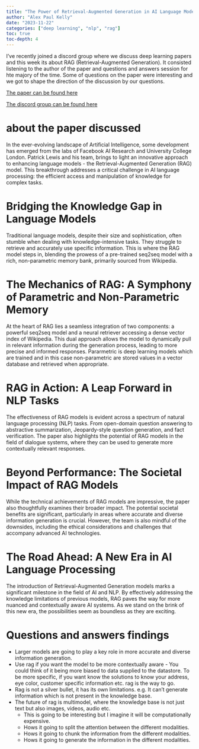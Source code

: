 ```yaml
---
title: "The Power of Retrieval-Augmented Generation in AI Language Models"
author: "Alex Paul Kelly"
date: "2023-11-22"
categories: ["deep learning", "nlp", "rag"]
toc: true
toc-depth: 4
---
```


I've recently joined a discord group where we discuss deep learning papers and this week its about RAG (Retrieval-Augmented Generation). It consisted listening to the author of the paper and questions and answers session for hte majory of the time.  Some of questions on the paper were interesting and we got to shape the direction of the discussion by our questions.

[The paper can be found here](https://arxiv.org/abs/2005.11401)

[The discord group can be found here](https://discord.com/channels/1072370418444402738/1072370419241328711)

# about the  paper discussed 

In the ever-evolving landscape of Artificial Intelligence, some development has emerged from the labs of Facebook AI Research and University College London. Patrick Lewis and his team, brings to light an innovative approach to enhancing language models - the Retrieval-Augmented Generation (RAG) model. This breakthrough addresses a critical challenge in AI language processing: the efficient access and manipulation of knowledge for complex tasks.

# Bridging the Knowledge Gap in Language Models
Traditional language models, despite their size and sophistication, often stumble when dealing with knowledge-intensive tasks. They struggle to retrieve and accurately use specific information. This is where the RAG model steps in, blending the prowess of a pre-trained seq2seq model with a rich, non-parametric memory bank, primarily sourced from Wikipedia.

# The Mechanics of RAG: A Symphony of Parametric and Non-Parametric Memory
At the heart of RAG lies a seamless integration of two components: a powerful seq2seq model and a neural retriever accessing a dense vector index of Wikipedia. This dual approach allows the model to dynamically pull in relevant information during the generation process, leading to more precise and informed responses.  Pararmetric is deep learning models which are trained and in this case non-parametric are stored values in a vector database and retrieved when appropriate.

# RAG in Action: A Leap Forward in NLP Tasks
The effectiveness of RAG models is evident across a spectrum of natural language processing (NLP) tasks. From open-domain question answering to abstractive summarization, Jeopardy-style question generation, and fact verification. The paper also highlights the potential of RAG models in the field of dialogue systems, where they can be used to generate more contextually relevant responses.

# Beyond Performance: The Societal Impact of RAG Models
While the technical achievements of RAG models are impressive, the paper also thoughtfully examines their broader impact. The potential societal benefits are significant, particularly in areas where accurate and diverse information generation is crucial. However, the team is also mindful of the downsides, including the ethical considerations and challenges that accompany advanced AI technologies.

# The Road Ahead: A New Era in AI Language Processing
The introduction of Retrieval-Augmented Generation models marks a significant milestone in the field of AI and NLP. By effectively addressing the knowledge limitations of previous models, RAG paves the way for more nuanced and contextually aware AI systems. As we stand on the brink of this new era, the possibilities seem as boundless as they are exciting.

# Questions and answers findings

- Larger models are going to play a key role in more accurate and diverse information generation.
- Use rag if you want the model to be more contextually aware - You could think of it being more biased to data supplied to the datastore. To be more specific, if you want know the solutions to know your address, eye color, customer specific information etc. rag is the way to go.
- Rag is not a silver bullet, it has its own limitations. e.g. It can't generate information which is not present in the knowledge base.
- The future of rag is multimodel, where the knowledge base is not just text but also images, videos, audio etc.
    - This is going to be interesting but I imagine it will be computationally expensive.
    - Hows it going to split the attention between the different modalities.
    - Hows it going to chunk the information from the different modalities.
    - Hows it going to generate the information in the different modalities.